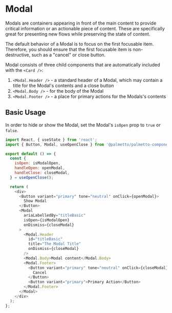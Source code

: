 
<Meta title="Components/Modal/Codesandbox" />

# Modal

Modals are containers appearing in front of the main content to provide critical information or an actionable piece of content.
These are specifically great for presenting new flows while preserving the state of content.

The default behavior of a Modal is to focus on the first focusable item.
Therefore, you should ensure that the first focusable item is non-destructive, such as a "cancel" or close button.

Modal consists of three child components that are automatically included with the `<Card />`:

1. `<Modal.Header />` - a standard header of a Modal, which may contain a title for the Modal's contents and a close button
1. `<Modal.Body />` - for the body of the Modal
1. `<Modal.Footer />` - a place for primary actions for the Modals's contents

## Basic Usage

In order to hide or show the Modal, set the Modal's `isOpen` prop to `true` or `false`.

```js codesandbox=palmetto-components
import React, { useState } from 'react';
import { Button, Modal, useOpenClose } from '@palmetto/palmetto-components';

export default () => {
  const {
    isOpen: isModalOpen,
    handleOpen: openModal,
    handleClose: closeModal,
  } = useOpenClose();

  return (
    <div>
      <Button variant="primary" tone="neutral" onClick={openModal}>
        Show Modal
      </Button>
      <Modal
        ariaLabelledBy="titleBasic"
        isOpen={isModalOpen}
        onDismiss={closeModal}
      >
        <Modal.Header
          id="titleBasic"
          title="The Modal Title"
          onDismiss={closeModal}
        />
        <Modal.Body>Modal content</Modal.Body>
        <Modal.Footer>
          <Button variant="primary" tone="neutral" onClick={closeModal}>
            Cancel
          </Button>
          <Button variant="primary">Primary Action</Button>
        </Modal.Footer>
      </Modal>
    </div>
  );
};
```
